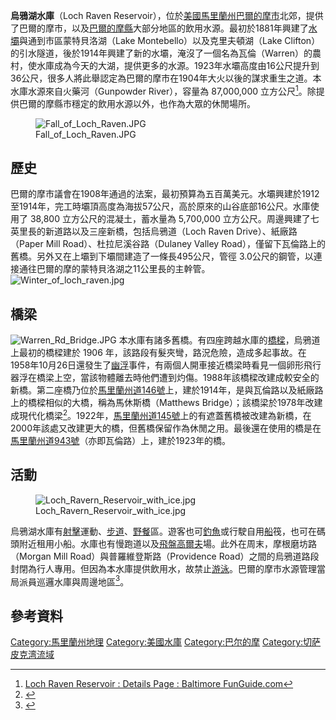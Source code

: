 
'''烏鴉湖水庫'''（Loch Raven Reservoir），位於[[美國|美國]][[馬里蘭州|馬里蘭州]][[巴爾的摩市|巴爾的摩市]]北郊，提供了巴爾的摩市，以及[[巴爾的摩縣|巴爾的摩縣]]大部分地區的飲用水源。最初於1881年興建了[[水坝|水壩]]與通到市區蒙特貝洛湖（Lake Montebello）以及克里夫頓湖（Lake Clifton）的引水隧道，後於1914年興建了新的水壩，淹沒了一個名為瓦倫（Warren）的農村，使水庫成為今天的大湖，提供更多的水源。1923年水壩高度由16公尺提升到36公尺，很多人將此舉認定為巴爾的摩市在1904年大火以後的謀求重生之道。本水庫水源來自火藥河（Gunpowder River），容量為 87,000,000 立方公尺<ref>[http://www.baltimorefunguide.com/calendar/detailAttraction.do?id=3157 Loch Raven Reservoir : Details Page : Baltimore FunGuide.com<!-- Bot generated title -->]</ref>。除提供巴爾的摩縣市穩定的飲用水源以外，也作為大眾的休閒場所。

[[File:Fall_of_Loch_Raven.JPG|thumb]]
== 歷史==
巴爾的摩市議會在1908年通過的法案，最初預算為五百萬美元。水壩興建於1912至1914年，完工時壩頂高度為海拔57公尺，高於原來的山谷底部16公尺。水庫使用了 38,800 立方公尺的混凝土，蓄水量為 5,700,000 立方公尺。周邊興建了七英里長的新道路以及三座新橋，包括烏鴉道（Loch Raven Drive）、紙廠路（Paper Mill Road）、杜拉尼溪谷路（Dulaney Valley Road），僅留下瓦倫路上的舊橋。另外又在上壩到下壩間建造了一條長495公尺，管徑 3.0公尺的鋼管，以連接通往巴爾的摩的蒙特貝洛湖之11公里長的主幹管。
[[File:Winter_of_loch_raven.jpg|thumb]]
== 橋梁 ==
[[File:Warren_Rd_Bridge.JPG|thumb]]
本水庫有諸多舊橋。有四座跨越水庫的[[橋樑|橋樑]]，烏鴉道上最初的橋樑建於 1906 年，該路段有髮夾彎，路況危險，造成多起事故。在1958年10月26日還發生了[[幽浮|幽浮]]事件，有兩個人開車接近橋梁時看見一個卵形飛行器浮在橋梁上空，當該物體離去時他們遭到灼傷。1988年該橋樑改建成較安全的新橋。第二座橋乃位於[[馬里蘭州道146號|馬里蘭州道146號]]上，建於1914年，是與瓦倫路以及紙廠路上的橋樑相似的大橋，稱為馬休斯橋（Matthews Bridge）；該橋梁於1978年改建成現代化橋梁<ref name="LOC Photos of Original Matthews Bridge">{{Cite web |url=http://www.loc.gov/pictures/item/md1151/ |title=Photos |access-date=2014-09-29 |archive-date=2018-11-01 |archive-url=https://web.archive.org/web/20181101015345/https://www.loc.gov/pictures/item/md1151/ |dead-url=no }}</ref>。1922年，[[馬里蘭州道145號|馬里蘭州道145號]]上的有遮蓋舊橋被改建為新橋，在2000年該處又改建更大的橋，但舊橋保留作為休閒之用。最後還在使用的橋是在[[馬里蘭州道943號|馬里蘭州道943號]]（亦即瓦倫路）上，建於1923年的橋。

== 活動 ==
[[File:Loch_Ravern_Reservoir_with_ice.jpg|thumb]]

烏鴉湖水庫有[[射擊|射擊]]運動、[[步道|步道]]、[[野餐|野餐]]區。遊客也可[[釣魚|釣魚]]或行駛自用[[船|船]]筏，也可在碼頭附近租用小船。水庫也有慢跑道以及[[飛盤高爾夫|飛盤高爾夫]]場。此外在周末，摩根磨坊路（Morgan Mill Road）與普羅維登斯路（Providence Road）之間的烏鴉道路段封閉為行人專用。但因為本水庫提供飲用水，故禁止[[游泳|游泳]]。巴爾的摩市水源管理當局派員巡邏水庫與周邊地區<ref>{{cite news |url= http://www.baltimoresun.com/news/maryland/baltimore-county/towson/ph-tt-no-swimming-0622-20120622,0,5865639.story |title= Loch Raven, Prettyboy and Liberty reservoirs off limits to swimmers |author= Jim Joyner |date= June 22, 2012 |accessdate= 2012-09-22 |archive-date= 2013-12-03 |archive-url= https://web.archive.org/web/20131203032951/http://www.baltimoresun.com/news/maryland/baltimore-county/towson/ph-tt-no-swimming-0622-20120622,0,5865639.story |dead-url= no }}</ref>。
== 參考資料 ==
{{reflist}}

{{commonscat}}
{{coord|display=title}}
{{normdaten}}
[[Category:馬里蘭州地理|Category:馬里蘭州地理]]
[[Category:美國水庫|Category:美國水庫]]
[[Category:巴尔的摩|Category:巴尔的摩]]
[[Category:切萨皮克湾流域|Category:切萨皮克湾流域]]